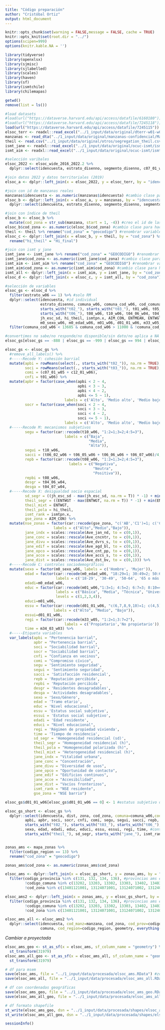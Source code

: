 ```yaml
---
title: "Código preparación"
author: "Cristóbal Ortiz"
output: html_document
---
```


```r
knitr::opts_chunk$set(warning = FALSE,message = FALSE, cache = TRUE)
knitr::opts_knit$set(root.dir = "../")
options(scipen=999)
options(knitr.kable.NA = '')
```

```r
library(tidyverse)
library(openxlsx)
library(sjmisc)
library(sjlabelled)
library(scales)
library(haven)
library(sf)
library(ismtchile)
library(chilemapas)
```

```r
getwd()
remove(list = ls())

#load datasets
#load(url("https://dataverse.harvard.edu/api/access/datafile/6160180")) #ola 5 2021
#load(url("https://dataverse.harvard.edu/api/access/datafile/7245118")) #long 2026-2022
load(url("https://dataverse.harvard.edu/api/access/datafile/7245115")) #wide 2016-2022
elsoc_terr <- readxl::read_excel("../1_input/data/original/dterr-w01-w04/BASE_2019_COD.xlsx")
manzanas <- read_dta("../1_input/data/original/manzanas-confidencial/Manzanas_ELSOC2019_20200707.dta") #manzanas elsoc
theil <- read.csv("../1_input/data/original/otros/segregation_theil.csv") #theil calculado por QR
ismt_jane <- readxl::read_excel("../1_input/data/original/ocuc-ismt/ismt_jane.xlsx") #ismt y jane index calculados por RT/OCUC
ismt_aim <- readxl::read_excel("../1_input/data/original/ocuc-ismt/ismt_aim.xlsx") #gse calculado por RT
```

```r
#selección varibales
elsoc_2022 <- elsoc_wide_2016_2022.2 %>% 
  dplyr::select(idencuesta, estrato_disenno, segmento_disenno, c07_01_w05, m33_w05, m34_03_w03, t04_06_w04, t04_07_w04, ends_with("_w06")) #selecciono de la ola 6 o, en su defecto, de la última ola medida

#join datos 2022 y datos territoriales (2019) 
elsoc_a <- dplyr::left_join(x = elsoc_2022, y = elsoc_terr, by = "idencuesta")

#join con id de manzanas reales
manzanas$idencuesta <- as.numeric(manzanas$idencuesta) #cambio clase para hacer el siguiente join
elsoc_b <- dplyr::left_join(x = elsoc_a, y = manzanas, by = "idencuesta") %>% 
  dplyr::select(idencuesta, estrato_disenno, segmento_disenno, segmento, manzana, cod_comuna, dist, zona, everything()) #reordeno variables vía select

#join con índice de theil
elsoc_b <- elsoc_b %>% 
  mutate(cod_zona = str_sub(manzana, start = 1, -4)) #creo el id de las zonas censales a partir de las manzanas
elsoc_b$cod_zona <- as.numeric(elsoc_b$cod_zona) #cambio clase para hacer el siguiente join
theil <- theil %>% rename("cod_zona" = "geocodigo") #renombrar variable para posterior join
elsoc_c <- dplyr::left_join(x = elsoc_b, y = theil, by = "cod_zona") %>% 
  rename("hi_theil" = "Hi_final")

#join con ismt y jane
ismt_jane <- ismt_jane %>% rename("cod_zona" = "GEOCODIGO") #renombrar variable para posterior join
ismt_jane$cod_zona <- as.numeric(ismt_jane$cod_zona) #cambio clase para hacer el siguiente join
ismt_aim <- ismt_aim %>% rename("cod_zona" = "GEOCODIGO") #renombrar variable para posterior join
ismt_aim$cod_zona <- as.numeric(ismt_aim$cod_zona) #cambio clase para hacer el siguiente join
ismt_all <- dplyr::left_join(x = ismt_aim, y = ismt_jane, by = "cod_zona")
elsoc_d <- dplyr::left_join(x = elsoc_c, y = ismt_all, by = "cod_zona")
```

```r
#selección de variables
elsoc_gs <- elsoc_d %>% 
  filter(estrato_w06 == 1) %>% #solo RM
  dplyr::select(idencuesta, #id individual
                estrato_disenno, comuna_w06, comuna_cod_w06, cod_comuna, dist, zona, cod_zona, segmento_disenno, segmento, manzana,  #id geográficos
                starts_with("t02_"), starts_with("t03_"), t01_w06, t05_w06, c12_01_w06, c07_01_w05, # cohesión barrial
                starts_with("t06_"), t08_w06, t10_w06, t04_06_w04, t04_07_w04, # mecanismos subjetivos 
                jh_esc_sd, hi_theil, ismtpn.x, AIM_CON, ENTMEAN, ENTWGT, starts_with("Ave_"), #desigualdad socioespacial
                m0_sexo_w06, m0_edad_w06, m01_w06, d01_01_w06, m33_w05, m34_03_w03) %>% #controles 
  filter(comuna_cod_w06 < 13605 & comuna_cod_w06 > 11000 & !comuna_cod_w06 %in% c(13602, 13603)) #dejar sólo casos que no se han ido de comunas del gran santiago en la medición de la ola 6

#convertimos no sabe/no responde/no disponible/sin dato/no aplica a NA
elsoc_gs[elsoc_gs == -888 | elsoc_gs == -999 | elsoc_gs == 994 | elsoc_gs == 995 | elsoc_gs == 996 | elsoc_gs == -666 | elsoc_gs == -777] <- NA
```

```r
elsoc_gs <- elsoc_gs %>% 
  #remove_all_labels() %>%
  #-----Recode Y: cohesión barrial
  mutate(apbi = rowMeans(select(., starts_with("t02_")), na.rm = TRUE),
         soci = rowMeans(select(., starts_with("t03_")), na.rm = TRUE),
         comi = (c07_01_w05 + c12_01_w06),
         cnfi = t01_w06) %>% 
  mutate(apbr = factor(case_when(apbi < 2 ~ 4, 
                                 apbi < 3 ~ 3,
                                 apbi < 4 ~ 2, 
                                 apbi <= 5 ~ 1),
                           labels = c('Alto', 'Medio alto', 'Medio bajo', 'Bajo')),
         socr = factor(case_when(soci < 2 ~ 4, 
                                 soci < 3 ~ 3,
                                 soci < 4 ~ 2, 
                                 soci <= 5 ~ 1),
                           labels = c('Alto', 'Medio alto', 'Medio bajo', 'Bajo')),
  #-----Recode M: mecanismos subjetivos 
         segu = factor(car::recode(t10_w06, "1:2=1;3=2;4:5=3"),
                           labels = c("Baja",
                                      "Media",
                                      "Alta")),
         segui = t10_w06,
         sacci = (t06_02_w06 + t06_05_w06 + t06_06_w06 + t06_07_w06)/4,
         repb = factor(car::recode(t08_w06, "1:2=1;3=2;4:5=3"),
                             labels = c("Negativa",
                                        "Neutra", 
                                        "Positiva")),
         repbi = t08_w06,
         desgr = t04_06_w04,
         desga = t04_07_w04,
  #-----Recode X: desigualdad socio espacial
         sd_segr = ((jh_esc_sd - max(jh_esc_sd, na.rm = T)) * -1) + min(jh_esc_sd, na.rm = T), #invierto para que mida homogeneidad (sd)
         theil_segr = ((ENTWGT - max(ENTWGT, na.rm = T)) * -1) + min(ENTWGT, na.rm = T), #invierto para que mida homogeneidad (theil)
         theil_mixt = ENTWGT,
         theil_pola = hi_theil, 
         ismt_rank = ismtpn.x,
         gse_zona = AIM_CON) %>% 
  mutate(nse_zonas = factor(car::recode(gse_zona, "c('AB','C1')=1; c('C2','C3')=2; c('D','E')=3"),
                      labels = c("Alto","Medio","Bajo")),
         jane_indx = scales::rescale(Ave_jan_nd, to = c(0,1)),
         jane_conc = scales::rescale(Ave_cncntr, to = c(0,1)),
         jane_divu = scales::rescale(Ave_dvrs_s, to = c(0,1)),
         jane_edif = scales::rescale(Ave_agd_bl, to = c(0,1)),
         jane_opco = scales::rescale(Ave_cnt_pp, to = c(0,1)),
         jane_acce = scales::rescale(Ave_accs_s, to = c(0,1)),
         jane_dist = scales::rescale(Ave_dst_bv, to = c(0,1))) %>% 
  #-----Recode C: controles sociodemográficos
  mutate(sexo = factor(m0_sexo_w06, labels = c('Hombre', 'Mujer')),
         edad = factor(car::recode(m0_edad_w06, "18:29=1; 30:49=2; 50:64=3; 65:150=4"),
                       labels = c('18-29', '30-49', '50-64', '65 o más')),
         edadi=m0_edad_w06,
         educ = factor(car::recode(m01_w06,"1:3=1; 4:5=2; 6:7=3; 8:10=4"),
                       labels = c("Básica", "Media", "Técnica", "Universitaria"),
                       levels = c(1,2,3,4)),
         educi=m01_w06,
         essu = factor(car::recode(d01_01_w06, "c(6,7,8,9,10)=1; c(4,5)=2; c(0,1,2,3)=3"),
                      labels = c("Alto", "Medio", "Bajo")),
         essui=d01_01_w06,
         regi = factor(car::recode(m33_w05, "1:2=1;3:7=2"),
                           labels = c('Propietario','No propietario')),
         time = m34_03_w03) %>% 
  #-----Etiqueta variables
  var_labels(apbi = "Pertenencia barrial",
             apbr = "Pertenencia barrial",
             soci = "Sociabilidad barrial",
             socr = "Sociabilidad barrial",
             cnfi = "Confianza en vecinos",
             comi = "Compromiso cívico",
             segu = 'Sentimiento seguridad',
             segui = 'Sentimiento seguridad',
             sacci = 'Satisfacción residencial',
             repb = 'Reputación percibida',
             repbi = 'Reputación percibida',
             desgr = 'Residentes desagradables',
             desga = 'Actividades desagradables',
             sexo = 'Sexo/Género',
             edad = 'Tramo etario',
             educ = 'Nivel educacional',
             essu = 'Estatus social subjetivo',
             essui = 'Estatus social subjetivo',
             edadi = 'Edad residente',
             educi = "Nivel educacional",
             regi = 'Régimen de propiedad vivienda',
             time = 'Tiempo de residencia',
             sd_segr = 'Homogeneidad residencial (sd)',
             theil_segr = "Homogeneidad residencial (h)",
             theil_pola = "Homogeneidad polarizada (h)",
             theil_mixt = "Heterogeneidad residencial (h)",
             jane_indx = "Vitalidad urbana",
             jane_conc = "Concentración",
             jane_divu = "Diversidad de usos",
             jane_opco = "Oportunidad de contacto",
             jane_edif = "Edificios continuos",
             jane_acce = "Accesibilidad",
             jane_dist = "Vacíos fronterizos",
             ismt_rank = "NSE residente",
             gse_zona = "NSE barrio")

elsoc_gs$d01_01_w06[elsoc_gs$d01_01_w06 == 0] <- 1 #estatus subjetivo de 1 a 10 (no de 0 a 10)
```

```r
elsoc_gs_short <- elsoc_gs %>% 
  dplyr::select(idencuesta, dist, zona, cod_zona, comuna=comuna_w06,cod_comuna=comuna_cod_w06, manzana, #ids
         apbi, apbr, soci, socr, cnfi, comi, segu, segui, sacci, repb, repbi, desgr, desga, #cohesión y mecanismos
         starts_with("t02_"), starts_with("t03_"), starts_with("t06_"),
         sexo, edad, edadi, educ, educi, essu, essui, regi, time, #controles
         starts_with("theil_"), sd_segr, starts_with("jane_"), ismt_rank, gse_zona)   #desigualdad


zonas_ams <- mapa_zonas %>% 
  filter(codigo_region == 13) %>% 
  rename("cod_zona" = "geocodigo")

zonas_ams$cod_zona <- as.numeric(zonas_ams$cod_zona)

elsoc_ams <- dplyr::left_join(x = elsoc_gs_short, y = zonas_ams, by = "cod_zona") %>% #sólo zonas con datos elsoc
  filter(codigo_provincia %in% c(131, 132, 134, 136), #provincias ams excepto chacabuco
         !codigo_comuna %in% c(13202, 13203, 13302, 13303, 13402, 13403, 13404, 13601, 13602, 13603, 13605), #quitar comunas fuera del ams
         !cod_zona %in% c(13401121001, 13124071001, 13124071002, 13124071004, 13124071005, 13124081001, 13124071003, 13119131001)) #quitar zonas fuera de la mancha urbana

elsoc_ams2 <- dplyr::left_join(x = zonas_ams, y = elsoc_gs_short, by = "cod_zona") %>% #todas las zonas del ams
  filter(codigo_provincia %in% c(131, 132, 134, 136), #provincias ams excepto chacabuco
         !codigo_comuna %in% c(13202, 13203, 13302, 13303, 13402, 13403, 13404, 13601, 13602, 13603, 13605), #quitar comunas fuera del ams
         !cod_zona %in% c(13401121001, 13124071001, 13124071002, 13124071004, 13124071005, 13124081001, 13124071003, 13119131001)) #quitar zonas fuera de la mancha urbana

elsoc_ams_all <- elsoc_ams2 %>% 
  dplyr::select(idencuesta, cod_manz=manzana, cod_zona, cod_prov=codigo_provincia, cod_comuna, 
                comuna, cod_region=codigo_region, geometry, everything())
```

*Cambiar a proyectada*
```r
elsoc_ams_geo <- st_as_sf(x = elsoc_ams, sf_column_name = "geometry") %>% 
  st_transform(31979)
elsoc_ams_all_geo <- st_as_sf(x = elsoc_ams_all, sf_column_name = "geometry") %>% 
  st_transform(31979)
```


```r
# df para msem 
save(elsoc_ams, file = "../1_input/data/procesada/elsoc_ams.RData") #zonas elsoc
save(elsoc_ams_all, file = "../1_input/data/procesada/elsoc_ams_all.RData") #zonas ams

# df con coordenadas geográficas
save(elsoc_ams_geo, file = "../1_input/data/procesada/elsoc_ams_geo.RData") #zonas elsoc
save(elsoc_ams_all_geo, file = "../1_input/data/procesada/elsoc_ams_all_geo.RData") #zonas ams

# df formato shapefile 
st_write(elsoc_ams_geo, dsn = "../1_input/data/procesada/shapes/elsoc_ams_geo.shp", delete_layer = TRUE) #zonas elsoc
st_write(elsoc_ams_all_geo, dsn = "../1_input/data/procesada/shapes/elsoc_ams_all_geo.shp", delete_layer = TRUE) #zonas ams
```

```r
sessionInfo()
```

